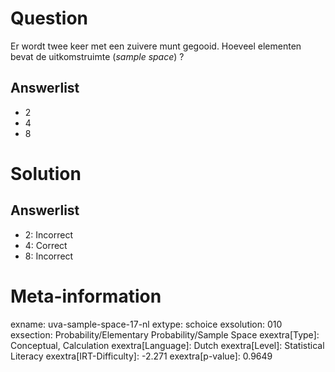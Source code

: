 Question
========

Er wordt twee keer met een zuivere munt gegooid. Hoeveel elementen bevat
de uitkomstruimte (*sample space*) ?

Answerlist
----------

* 2
* 4
* 8

Solution
========

Answerlist
----------

* 2: Incorrect
* 4: Correct
* 8: Incorrect

Meta-information
================
exname: uva-sample-space-17-nl
extype: schoice
exsolution: 010
exsection: Probability/Elementary Probability/Sample Space
exextra[Type]: Conceptual, Calculation
exextra[Language]: Dutch
exextra[Level]: Statistical Literacy
exextra[IRT-Difficulty]: -2.271
exextra[p-value]: 0.9649
